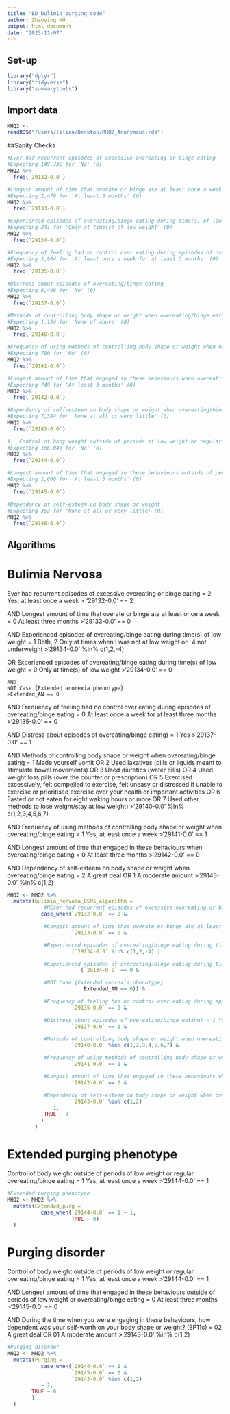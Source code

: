 ```yaml
---
title: "ED_bulimia_purging_code"
author: Zhaoying YU
output: html_document
date: "2023-11-07"
---
```


## Set-up

```r
library("dplyr")
library("tidyverse")
library("summarytools")
```

## Import data
```r
MHQ2 <-
readRDS("/Users/lilian/Desktop/MHQ2_Anonymous.rds")
```

##Sanity Checks
```r
#Ever had recurrent episodes of excessive overeating or binge eating
#Expecting 149,732 for 'No' (0)
MHQ2 %>%
  freq(`29132-0.0`)

#Longest amount of time that overate or binge ate at least once a week
#Expecting 2,479 for 'At least 3 months' (0)
MHQ2 %>%
  freq(`29133-0.0`)

#Experienced episodes of overeating/binge eating during time(s) of low weight
#Expecting 241 for 'Only at time(s) of low weight' (0)
MHQ2 %>%
  freq(`29134-0.0`)

#Frequency of feeling had no control over eating during episodes of overeating/binge eating
#Expecting 3,904 for 'At least once a week for at least 3 months' (0)
MHQ2 %>%
  freq(`29135-0.0`)

#Distress about episodes of overeating/binge eating
#Expecting 8,446 for 'No' (0)
MHQ2 %>%
  freq(`29137-0.0`)

#Methods of controlling body shape or weight when overeating/binge eating
#Expecting 1,124 for 'None of above' (0)
MHQ2 %>%
  freq(`29140-0.0`)

#Frequency of using methods of controlling body shape or weight when overeating/binge eating
#Expecting 780 for 'No' (0)
MHQ2 %>%
  freq(`29141-0.0`)

#Longest amount of time that engaged in these behaviours when overeating/binge eating
#Expecting 749 for 'At least 3 months' (0)
MHQ2 %>%
  freq(`29142-0.0`)

#Dependency of self-esteem on body shape or weight when overeating/binge eating
#Expecting 7,384 for 'None at all or very little' (0)
MHQ2 %>%
  freq(`29143-0.0`)

#	Control of body weight outside of periods of low weight or regular overeating/binge eating
#Expecting 166,046 for 'No' (0)
MHQ2 %>%
  freq(`29144-0.0`)

#Longest amount of time that engaged in these behaviours outside of periods of low weight or overeating/binge eating
#Expecting 1,606 for 'At least 3 months' (0)
MHQ2 %>%
  freq(`29145-0.0`)

#Dependency of self-esteem on body shape or weight
#Expecting 352 for 'None at all or very little' (0)
MHQ2 %>%
  freq(`29146-0.0`)
```

## Algorithms
# Bulimia Nervosa

Ever had recurrent episodes of excessive overeating or binge eating = 2 Yes, at least once a week 
> '29132-0.0' == 2

AND 
Longest amount of time that overate or binge ate at least once a week = 0 At least three months 
>'29133-0.0' == 0

AND
    Experienced episodes of overeating/binge eating during time(s) of low weight = 1 Both, 2 Only at times when I was not at low weight or -4 not underweight 
    >'29134-0.0' %in% c(1,2,-4)

  OR 
    Experienced episodes of overeating/binge eating during time(s) of low weight = 0 Only at time(s) of low weight
    >'29134-0.0' == 0
    
    AND 
    NOT Case {Extended anorexia phenotype} 
    >Extended_AN == 0

AND 
Frequency of feeling had no control over eating during episodes of overeating/binge eating = 0 At least once a week for at least three months 
>'29135-0.0' == 0

AND 
Distress about episodes of overeating/binge eating) = 1 Yes 
>'29137-0.0' == 1

AND 
Methods of controlling body shape or weight when overeating/binge eating = 1 Made yourself vomit OR  2 Used laxatives (pills or liquids meant to stimulate bowel movements) OR 3 Used diuretics (water pills) OR 4 Used weight loss pills (over the counter or prescription) OR 5 Exercised excessively, felt compelled to exercise, felt uneasy or distressed if unable to exercise or prioritised exercise over your health or important activities OR 6 Fasted or not eaten for eight waking hours or more OR 7 Used other methods to lose weight/stay at low weight) 
>'29140-0.0' %in% c(1,2,3,4,5,6,7)

AND 
Frequency of using methods of controlling body shape or weight when overeating/binge eating = 1 Yes, at least once a week 
>'29141-0.0' == 1

AND 
Longest amount of time that engaged in these behaviours when overeating/binge eating = 0 At least three months 
>'29142-0.0' == 0

AND 
Dependency of self-esteem on body shape or weight when overeating/binge eating = 2 A great deal OR 1 A moderate amount
>'29143-0.0' %in% c(1,2)

```r
MHQ2 <- MHQ2 %>%
  mutate(bulimia_nervosa_DSM5_algorithm = 
            #HEver had recurrent episodes of excessive overeating or binge eating = 2 Yes, at least once a week 
           case_when(`29132-0.0` == 2 &

            #Longest amount of time that overate or binge ate at least once a week = 0 At least three months 
                     `29133-0.0` == 0 &

            #Experienced episodes of overeating/binge eating during time(s) of low weight = 1 Both, 2 Only at times when I was not at low weight or -4 not underweight
                     (`29134-0.0` %in% c(1,2,-4) |

            #Experienced episodes of overeating/binge eating during time(s) of low weight = 0 Only at time(s) of low weight
                        (`29134-0.0` == 0 &

            #NOT Case {Extended anorexia phenotype} 
                         Extended_AN == 0)) &

            #Frequency of feeling had no control over eating during episodes of overeating/binge eating = 0 At least once a week for at least three months
                     `29135-0.0` == 0 &

            #Distress about episodes of overeating/binge eating) = 1 Yes
                     `29137-0.0` == 1 &

            #Methods of controlling body shape or weight when overeating/binge eating = 1 Made yourself vomit OR  2 Used laxatives (pills or liquids meant to stimulate bowel movements) OR 3 Used diuretics (water pills) OR 4 Used weight loss pills (over the counter or prescription) OR 5 Exercised excessively, felt compelled to exercise, felt uneasy or distressed if unable to exercise or prioritised exercise over your health or important activities OR 6 Fasted or not eaten for eight waking hours or more OR 7 Used other methods to lose weight/stay at low weight) 
                     `29140-0.0` %in% c(1,2,3,4,5,6,7) &

            #Frequency of using methods of controlling body shape or weight when overeating/binge eating = 1 Yes, at least once a week
                     `29141-0.0` == 1 &

            #Longest amount of time that engaged in these behaviours when overeating/binge eating = 0 At least three months
                     `29142-0.0` == 0 &

            #Dependency of self-esteem on body shape or weight when overeating/binge eating = 2 A great deal OR 1 A moderate amount
                     `29143-0.0` %in% c(1,2)
             ~ 1,
            TRUE ~ 0
           )
         )
```

# Extended purging phenotype
Control of body weight outside of periods of low weight or regular overeating/binge eating = 1 Yes, at least once a week
>'29144-0.0' == 1

```r
#Extended purging phenotype
MHQ2 <- MHQ2 %>%
  mutate(Extended_purg = 
           case_when(`29144-0.0` == 1 ~ 1,
                     TRUE ~ 0)
  )
```

# Purging disorder
Control of body weight outside of periods of low weight or regular overeating/binge eating = 1 Yes, at least once a week
>'29144-0.0' == 1

AND
Longest amount of time that engaged in these behaviours outside of periods of low weight or overeating/binge eating = 0 At least three months
>'29145-0.0' == 0

AND
During the time when you were engaging in these behaviours, how dependent was your self-worth on your body shape or weight? (EP11c) = 02 A great deal OR 01 A moderate amount
>'29143-0.0' %in% c(1,2)

```r
#Purging disorder
MHQ2 <- MHQ2 %>%
  mutate(Purging = 
           case_when(`29144-0.0` == 1 &
                     `29145-0.0` == 0 &
                     `29143-0.0` %in% c(1,2)
           ~ 1,
        TRUE ~ 0
        )
  )
```
